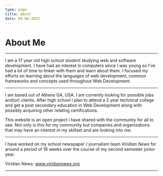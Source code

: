 ```yaml
---
type: page
title: About
date: 04-06-2023
---
```


# About Me


---

I am a 17 year old high school student studying web and software development.
I have had an interest in computers since I was young so I’ve had a lot of time to
tinker with them and learn about them. I focused my efforts on learning about the
languages of web development, common frameworks and concepts used throughout Web Development.

---

I am based out of Athens GA, USA. I am currently looking for possible jobs and(or)
clients. After high school i plan to attend a 2 year technical college and get a
post secondary education in Web Development along with possibly acquiring other relating certifications.

This website is an open project i have shared with the community for all to see.
Not only is this for my community but companies and organizations that may have
an interest in my skillset and are looking into me.

---

I have worked on my school newspaper / journalism team *Viridian News* for around a period
of 18 weeks over the course of my second semester junior year.

Viridian News:
www.viridiannews.org

---